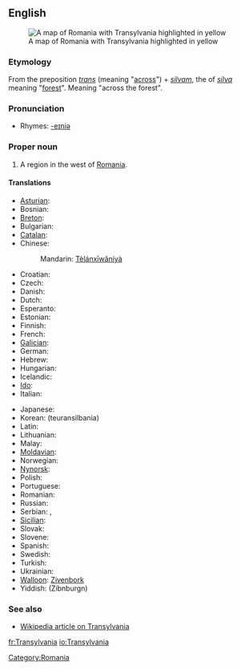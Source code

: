 ==English==
[[Image:Transylvania.png|thumb|right|A map of Romania with Transylvania highlighted in yellow]]
===Etymology===
From the {{L.}} preposition ''[[trans#Latin|trans]]'' (meaning "[[across]]") + ''[[silvam]]'', the {{acc}} {{singular}} of ''[[silva]]'' meaning "[[forest]]". Meaning "across the forest".
===Pronunciation===
{{IPA|/tɹænsl'veɪniə/}}
* Rhymes: [[Rhymes:English:-eɪniə|-eɪniə]]

===Proper noun===
{{en-proper noun}}

# A region in the west of [[Romania]].

====Translations====
{{trans-top|Transylvania}}
* [[Asturian]]: {{t|ast|Transilvania|f}}
* Bosnian: {{t|bs|Transilvanija|f}}
* [[Breton]]: {{t|br|Treuzsilvania}}
* Bulgarian: {{t|bg|Трансилвания|f|sc=Cyrl|tr=Transilvanija}}
* [[Catalan]]: {{t|ca|Transsilvània|f}}
* Chinese: {{zh-ts|特蘭西瓦尼亞|特兰西瓦尼亚}}
*: Mandarin: [[Tèlánxīwǎníyà]]
* Croatian: {{t|hr|Transilvanija|f}}
* Czech: {{t|cs|Sedmihradsko|n}}
* Danish: {{t|da|Transsylvanien}} {{c}}
* Dutch: {{t|nl|Transsylvanië|n}}
* Esperanto: {{t|eo|Transilvanio}}
* Estonian: {{t|et|Transilvaania}}
* Finnish: {{t|fi|Transilvania}}
* French: {{t|fr|Transylvanie|f}}
* [[Galician]]: {{t|gl|Transilvania|f}}
* German: {{t|de|Siebenbürgen}} {{n}}
* Hebrew: {{t|he|טרנסילבניה}} {{f}}
* Hungarian: {{t|hu|Erdély}}
* Icelandic: {{t|is|Transylvanía|f}}
* [[Ido]]: {{t|io|Transilvania}}
* Italian: {{t|it|Transilvania|f}}
{{trans-mid}}
* Japanese: {{t|ja|トランシルヴァニア|tr=toranshiruvania}}
* Korean: {{t|ko|트란실바니아}} (teuransilbania)
* Latin: {{t|la|Transsilvania|f}}
* Lithuanian: {{t|lt|Transilvanija}} {{g|Lithuanian}}
* Malay: {{t|ms|Transylvania}}
* [[Moldavian]]: {{t|mo|Трансилвания|f|tr=Transilvania|sc=Cyrl}}
* Norwegian: {{t|no|Transilvania}} {{g|Norwegian}}
* [[Nynorsk]]: {{t|nn|Transilvania}}
* Polish: {{t|pl|Siedmiogród}} {{m}}
* Portuguese: {{t|pt|Transilvânia|f}}
* Romanian: {{t|ro|Transilvania|f}}
* Russian: {{t|ru|Трансильвания|f|sc=Cyrl|tr=Transil’vanija}}
* Serbian: {{t|sr|Трансилванија|f|sc=Cyrl}}, {{t|sr|Transilvanija|f}}
* [[Sicilian]]: {{t|scn|Transilvania|f}}
* Slovak: {{t|sk|Sedmohradsko|n}}
* Slovene: {{t|sl|Transilvanija|f}}
* Spanish: {{t|es|Transilvania|f}}
* Swedish: {{t|sv|Transsylvanien}} {{c}}
* Turkish: {{t|tr|Erdel Beyliği}}
* Ukrainian: {{t|uk|Семигород|sc=Cyrl|tr=Semigorod}} {{m}}
* [[Walloon]]: [[Zivenbork]]
* Yiddish: {{t|yi|זיבנבורגן}} (Zibnburgn) {{n}}
{{trans-bot}}

===See also===
* [[w:Transylvania|Wikipedia article on Transylvania]]

[[Category:Romania]]

[[fr:Transylvania]]
[[io:Transylvania]]